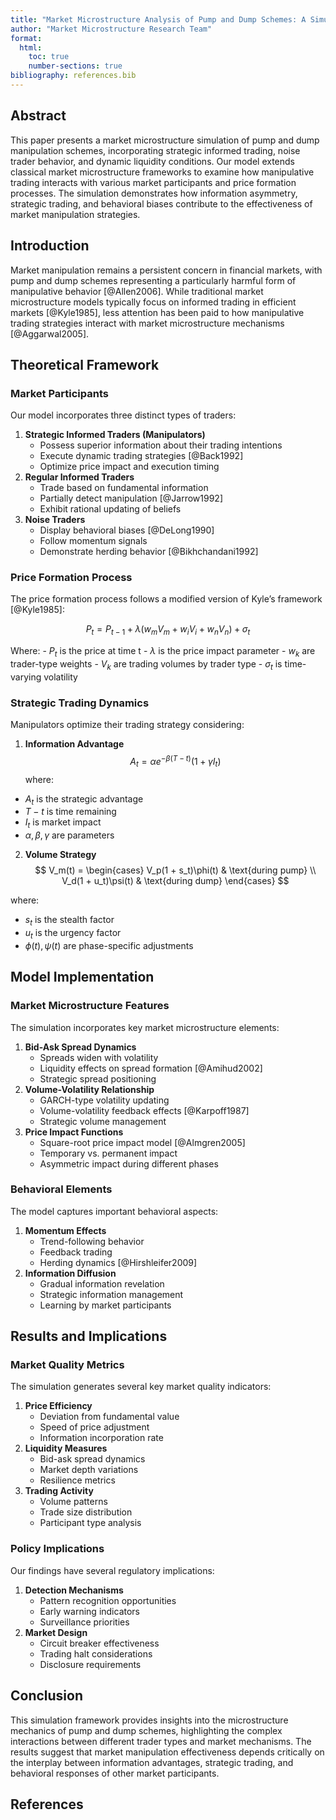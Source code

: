 ```yaml
---
title: "Market Microstructure Analysis of Pump and Dump Schemes: A Simulation Approach"
author: "Market Microstructure Research Team"
format:
  html:
    toc: true
    number-sections: true
bibliography: references.bib
---
```


## Abstract

This paper presents a market microstructure simulation of pump and dump manipulation schemes, incorporating strategic informed trading, noise trader behavior, and dynamic liquidity conditions. Our model extends classical market microstructure frameworks to examine how manipulative trading interacts with various market participants and price formation processes. The simulation demonstrates how information asymmetry, strategic trading, and behavioral biases contribute to the effectiveness of market manipulation strategies.

## Introduction

Market manipulation remains a persistent concern in financial markets, with pump and dump schemes representing a particularly harmful form of manipulative behavior [@Allen2006]. While traditional market microstructure models typically focus on informed trading in efficient markets [@Kyle1985], less attention has been paid to how manipulative trading strategies interact with market microstructure mechanisms [@Aggarwal2005].

## Theoretical Framework

### Market Participants

Our model incorporates three distinct types of traders:

1. **Strategic Informed Traders (Manipulators)**
   - Possess superior information about their trading intentions
   - Execute dynamic trading strategies [@Back1992]
   - Optimize price impact and execution timing

2. **Regular Informed Traders**
   - Trade based on fundamental information
   - Partially detect manipulation [@Jarrow1992]
   - Exhibit rational updating of beliefs

3. **Noise Traders**
   - Display behavioral biases [@DeLong1990]
   - Follow momentum signals
   - Demonstrate herding behavior [@Bikhchandani1992]

### Price Formation Process

The price formation process follows a modified version of Kyle's framework [@Kyle1985]:

$$P_t = P_{t-1} + \lambda(w_m V_m + w_i V_i + w_n V_n) + \sigma_t$$

Where:
- $P_t$ is the price at time t
- $\lambda$ is the price impact parameter
- $w_k$ are trader-type weights
- $V_k$ are trading volumes by trader type
- $\sigma_t$ is time-varying volatility

### Strategic Trading Dynamics

Manipulators optimize their trading strategy considering:

1. **Information Advantage**
$$A_t = \alpha e^{-\beta(T-t)}(1 + \gamma I_t)$$
where:
- $A_t$ is the strategic advantage
- $T-t$ is time remaining
- $I_t$ is market impact
- $\alpha, \beta, \gamma$ are parameters

2. **Volume Strategy**
$$
V_m(t) = \begin{cases} 
V_p(1 + s_t)\phi(t) & \text{during pump} \\
V_d(1 + u_t)\psi(t) & \text{during dump}
\end{cases}
$$

where:

- $s_t$ is the stealth factor
- $u_t$ is the urgency factor
- $\phi(t), \psi(t)$ are phase-specific adjustments

## Model Implementation

### Market Microstructure Features

The simulation incorporates key market microstructure elements:

1. **Bid-Ask Spread Dynamics**
   - Spreads widen with volatility
   - Liquidity effects on spread formation [@Amihud2002]
   - Strategic spread positioning

2. **Volume-Volatility Relationship**
   - GARCH-type volatility updating
   - Volume-volatility feedback effects [@Karpoff1987]
   - Strategic volume management

3. **Price Impact Functions**
   - Square-root price impact model [@Almgren2005]
   - Temporary vs. permanent impact
   - Asymmetric impact during different phases

### Behavioral Elements

The model captures important behavioral aspects:

1. **Momentum Effects**
   - Trend-following behavior
   - Feedback trading
   - Herding dynamics [@Hirshleifer2009]

2. **Information Diffusion**
   - Gradual information revelation
   - Strategic information management
   - Learning by market participants

## Results and Implications

### Market Quality Metrics

The simulation generates several key market quality indicators:

1. **Price Efficiency**
   - Deviation from fundamental value
   - Speed of price adjustment
   - Information incorporation rate

2. **Liquidity Measures**
   - Bid-ask spread dynamics
   - Market depth variations
   - Resilience metrics

3. **Trading Activity**
   - Volume patterns
   - Trade size distribution
   - Participant type analysis

### Policy Implications

Our findings have several regulatory implications:

1. **Detection Mechanisms**
   - Pattern recognition opportunities
   - Early warning indicators
   - Surveillance priorities

2. **Market Design**
   - Circuit breaker effectiveness
   - Trading halt considerations
   - Disclosure requirements

## Conclusion

This simulation framework provides insights into the microstructure mechanics of pump and dump schemes, highlighting the complex interactions between different trader types and market mechanisms. The results suggest that market manipulation effectiveness depends critically on the interplay between information advantages, strategic trading, and behavioral responses of other market participants.

## References

::: {#refs}
:::
